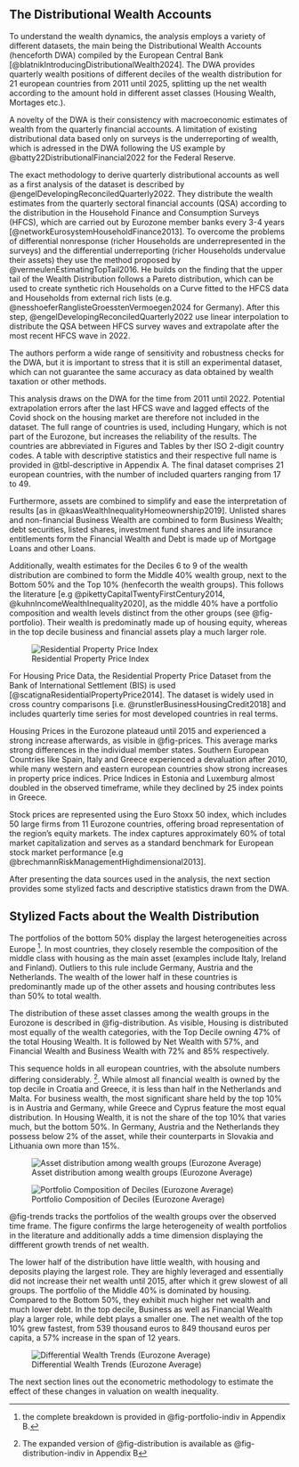 ## The Distributional Wealth Accounts {#sec-data}

To understand the wealth dynamics, the analysis employs a variety of different datasets, the main being the Distributional Wealth Accounts (henceforth DWA) compiled by the European Central Bank [@blatnikIntroducingDistributionalWealth2024]. The DWA provides quarterly wealth positions of different deciles of the wealth distribution for 21 european countries from 2011 until 2025, splitting up the net wealth according to the amount hold in different asset classes (Housing Wealth, Mortages etc.).

A novelty of the DWA is their consistency with macroeconomic estimates of wealth from the quarterly financial accounts. A limitation of existing distributional data based only on surveys is the underreporting of wealth, which is adressed in the DWA following the US example by @batty22DistributionalFinancial2022 for the Federal Reserve.

The exact methodology to derive quarterly distributional accounts as well as a  first analysis of the dataset is described by @engelDevelopingReconciledQuarterly2022. They distribute the wealth estimates from the quarterly sectoral financial accounts (QSA) according to the distribution in the Household Finance and Consumption Surveys (HFCS), which are carried out by Eurozone member banks every 3-4 years [@networkEurosystemHouseholdFinance2013]. To overcome the problems of differential nonresponse (richer Households are underrepresented in the surveys) and the differential underreporting (richer Households undervalue their assets) they use the method proposed by @vermeulenEstimatingTopTail2016. He builds on the finding that the upper tail of the Wealth Distribution follows a Pareto distribution, which can be used to create synthetic rich Households on a Curve fitted to the HFCS data and Households from external rich lists (e.g. @nesshoeferRanglisteGroesstenVermoegen2024 for Germany). After this step, @engelDevelopingReconciledQuarterly2022 use linear interpolation to distribute the QSA between HFCS survey waves and extrapolate after the most recent HFCS wave in 2022. 

The authors perform a wide range of sensitivity and robustness checks for the DWA, but it is important to stress that it is still an experimental dataset, which can not guarantee the same accuracy as data obtained by wealth taxation or other methods.

This analysis draws on the DWA for the time from 2011 until 2022. Potential extrapolation errors after the last HFCS wave and lagged effects of the Covid shock on the housing market are therefore not included in the dataset. The full range of countries is used, including Hungary, which is not part of the Eurozone, but increases the reliability of the results. The countries are abbreviated in Figures and Tables by ther ISO 2-digit country codes. A table with descriptive statistics and their respective full name is provided in @tbl-descriptive in Appendix A. The final dataset comprises 21 european countries, with the number of included quarters ranging from 17 to 49.

Furthermore, assets are combined to simplify and ease the interpretation of results [as in @kaasWealthInequalityHomeownership2019]. Unlisted shares and non-financial Business Wealth are combined to form Business Wealth; debt securities, listed shares, investment fund shares and life insurance entitlements form the Financial Wealth and Debt is made up of Mortgage Loans and other Loans.

Additionally, wealth estimates for the Deciles 6 to 9 of the wealth distribution are combined to form the Middle 40% wealth group, next to the Bottom 50% and the Top 10% (henfecorth the wealth groups). This follows the literature [e.g @pikettyCapitalTwentyFirstCentury2014, @kuhnIncomeWealthInequality2020], as the middle 40% have a portfolio composition and wealth levels distinct from the other groups  (see @fig-portfolio). Their wealth is predominatly made up of housing equity, whereas in the top decile business and financial assets play a much larger role. 



![Residential Property Price Index](../output/desc/house_prices_europe.png){#fig-prices}

For Housing Price Data, the Residential Property Price Dataset from the Bank of International Settlement (BIS) is used [@scatignaResidentialPropertyPrice2014]. The dataset is widely used in cross country comparisons [i.e. @runstlerBusinessHousingCredit2018] and includes quarterly time series for most developed countries in real terms. 

Housing Prices in the Eurozone plateaud until 2015 and experienced a strong increase afterwards, as visible in @fig-prices. This average marks strong differences in the individual member states. Southern European Countries like Spain, Italy and Greece experienced a devaluation after 2010, while many western and eastern european countries show strong increases in property price indices. Price Indices in Estonia and Luxemburg almost doubled in the observed timeframe, while they declined by 25 index points in Greece.

Stock prices are represented using the Euro Stoxx 50 index, which includes 50 large firms from 11 Eurozone countries, offering broad representation of the region’s equity markets. The index captures approximately 60% of total market capitalization and serves as a standard benchmark for European stock market performance [e.g @brechmannRiskManagementHighdimensional2013].

After presenting the data sources used in the analysis, the next section provides some stylized facts and descriptive statistics drawn from the DWA.

## Stylized Facts about the Wealth Distribution

The portfolios of the bottom 50% display the largest heterogeneities across Europe [^d1]. In most countries, they closely resemble the composition of the middle class with housing as the main asset (examples include Italy, Ireland and Finland). Outliers to this rule include Germany, Austria and the Netherlands. The wealth of the lower half in these countries is predominantly made up of the other assets and housing contributes less than 50% to total wealth.

[^d1]: the complete breakdown is provided in @fig-portfolio-indiv in Appendix B.

The distribution of these asset classes among the wealth groups in the Eurozone is described in @fig-distribution. As visible, Housing is distributed most equally of the wealth categories, with the Top Decile owning 47% of the total Housing Wealth. It is followed by Net Wealth with 57%, and Financial Wealth and Business Wealth with 72% and 85% respectively. 

This sequence holds in all european countries, with the absolute numbers differing considerably. [^d2]. While almost all financial wealth is owned by the top decile in Croatia and Greece, it is less than half in the Netherlands and Malta. For business wealth, the most significant share held by the top 10% is in Austria and Germany, while Greece and Cyprus feature the most equal distribution. In Housing Wealth, it is not the share of the top 10% that varies much, but the bottom 50%. In Germany, Austria and the Netherlands they possess below 2% of the asset, while their counterparts in Slovakia and Lithuania own more than 15%.

[^d2]: The expanded version of @fig-distribution is available as @fig-distribution-indiv in Appendix B

::: {layout-ncol=2}
![Asset distribution among wealth groups (Eurozone Average)](../output/desc/asset_distribution_decile.png){#fig-distribution}

![Portfolio Composition of Deciles (Eurozone Average)](../output/desc/portfolio_europe.png){#fig-portfolio}
:::



@fig-trends tracks the portfolios of the wealth groups over the observed time frame. The figure confirms the large heterogeneity of wealth portfolios in the literature and additionally adds a time dimension displaying the diffferent growth trends of net wealth.

The lower half of the distribution have little wealth, with housing and deposits playing the largest role. They are highly leveraged and essentially did not increase their net wealth until 2015, after which it grew slowest of all groups. The portfolio of the Middle 40% is dominated by housing. Compared to the Bottom 50%, they exhibit much higher net wealth and much lower debt. In the top decile, Business as well as Financial Wealth play a larger role, while debt plays a smaller one. The net wealth of the top 10% grew fastest, from 539 thousand euros to 849 thousand euros per capita, a 57% increase in the span of 12 years.


![Differential Wealth Trends (Eurozone Average)](../output/desc/asset_distribution_over_time.png){#fig-trends}



The next section lines out the econometric methodology to estimate the effect of these changes in valuation on wealth inequality.






